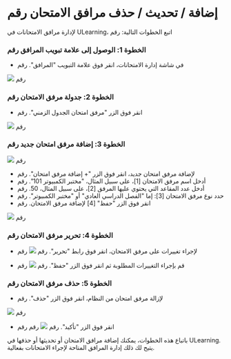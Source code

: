 
# إضافة / تحديث / حذف مرافق الامتحان رقم 

 لإدارة مرافق الامتحانات في ULearning، اتبع الخطوات التالية: رقم 

 ### الخطوة 1: الوصول إلى علامة تبويب المرافق رقم 

 - في شاشة إدارة الامتحانات، انقر فوق علامة التبويب "المرافق". رقم 

 ![]( /img/utest/teacher/managing08.png) رقم 

 ### الخطوة 2: جدولة مرفق الامتحان رقم 

 - انقر فوق الزر "مرفق امتحان الجدول الزمني". رقم 

 ![]( /img/utest/teacher/managing09.png) رقم 

 ### الخطوة 3: إضافة مرفق امتحان جديد رقم 

 ![]( /img/utest/teacher/managing10.png) رقم 

 - لإضافة مرفق امتحان جديد، انقر فوق الزر "+ إضافة مرفق امتحان". رقم 
 - أدخل اسم مرفق الامتحان [1]، على سبيل المثال، "مختبر الكمبيوتر 101". رقم 
 - أدخل عدد المقاعد التي يحتوي عليها المرفق [2]، على سبيل المثال، 50. رقم 
 - حدد نوع مرفق الامتحان [3]: إما "الفصل الدراسي العادي" أو "مختبر الكمبيوتر". رقم 
 - انقر فوق الزر "حفظ" [4] لإضافة مرفق الامتحان. رقم 

 ![]( /img/utest/teacher/managing11.png) رقم 

 ### الخطوة 4: تحرير مرفق الامتحان رقم 

 - لإجراء تغييرات على مرفق الامتحان، انقر فوق رابط "تحرير". رقم 
 ![]( /img/utest/teacher/managing12.png) رقم 

 - قم بإجراء التغييرات المطلوبة ثم انقر فوق الزر "حفظ". رقم 
 ![]( /img/utest/teacher/managing13.png) رقم 

 ### الخطوة 5: حذف مرفق الامتحان رقم 

 - لإزالة مرفق امتحان من النظام، انقر فوق الزر "حذف". رقم 

 ![]( /img/utest/teacher/managing14.png) رقم 

 - انقر فوق الزر "تأكيد". رقم 
 ![]( /img/utest/teacher/managing15.png) رقم 
 رقم 

 باتباع هذه الخطوات، يمكنك إضافة مرافق الامتحان أو تحديثها أو حذفها في ULearning. يتيح لك ذلك إدارة المرافق المتاحة لإجراء الامتحانات بفعالية.
